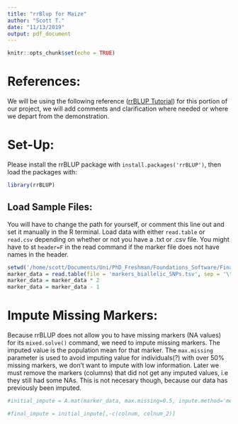 ```yaml
---
title: "rrBlup for Maize"
author: "Scott T."
date: "11/13/2019"
output: pdf_document
---
```


```r
knitr::opts_chunk$set(echo = TRUE)
```
# References:
We will be using the following reference ([rrBLUP Tutorial](https://pbgworks.org/sites/pbgworks.org/files/Introduction%20to%20Genomic%20Selection%20in%20R.pdf)) for this portion of our project, we will add comments and clarification where needed or where we depart from the demonstration. 

# Set-Up:
Please install the rrBLUP package with `install.packages('rrBLUP')`, then load the packages with:

```r
library(rrBLUP)
```

## Load Sample Files:
You will have to change the path for yourself, or comment this line out and set it manually in the R terminal.
Load data with either `read.table` or `read.csv` depending on whether or not you have a .txt or .csv file. You might have to st `header=F` in the read command if the marker file does not have names in the header.
```r
setwd('/home/scott/Documents/Uni/PhD_Freshman/Foundations_Software/Final_Project/rrBlup_Maize')
marker_data = read.table(file = 'markers_biallelic_SNPs.tsv', sep = '\t', header = TRUE, row.names = 1)
marker_data = marker_data * 2
marker_data = marker_data - 1
```

# Impute Missing Markers:
Because rrBLUP does not allow you to have missing markers (NA values) for its `mixed.solve()` command, we need to impute missing markers. The imputed value is the population mean for that marker. The `max.missing` parameter is used to avoid imputing value for individuals(?) with over 50\% missing markers, we don't want to impute with low information. Later we must remove the markers (columns) that did not get any imputed values, i.e they still had some NAs. This is not necesary though, because our data has previously been imputed. 

```r
#initial_impute = A.mat(marker_data, max.missing=0.5, inpute.method='mean', return.imputed=T)
```

```r
#final_impute = initial_inpute[,-c(colnum, colnum_2)]
```

```r


```
